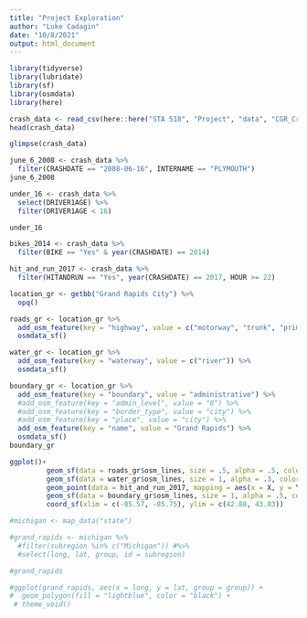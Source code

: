 ```yaml
---
title: "Project Exploration"
author: "Luke Cadagin"
date: "10/8/2021"
output: html_document
---
```


```r
library(tidyverse)
library(lubridate)
library(sf)
library(osmdata)
library(here)
```


```r
crash_data <- read_csv(here::here("STA 518", "Project", "data", "CGR_Crash_Data.csv"))
head(crash_data)
```

```r
glimpse(crash_data)
```

```r
june_6_2008 <- crash_data %>% 
  filter(CRASHDATE == "2008-06-16", INTERNAME == "PLYMOUTH")
june_6_2008

under_16 <- crash_data %>%
  select(DRIVER1AGE) %>% 
  filter(DRIVER1AGE < 16)

under_16
```


```r
bikes_2014 <- crash_data %>% 
  filter(BIKE == "Yes" & year(CRASHDATE) == 2014)

hit_and_run_2017 <- crash_data %>% 
  filter(HITANDRUN == "Yes", year(CRASHDATE) == 2017, HOUR >= 22)
```

```r
location_gr <- getbb("Grand Rapids City") %>% 
  opq()

roads_gr <- location_gr %>%
  add_osm_feature(key = "highway", value = c("motorway", "trunk", "primary", "secondary", "tertiary")) %>%
  osmdata_sf()

water_gr <- location_gr %>% 
  add_osm_feature(key = "waterway", value = c("river")) %>% 
  osmdata_sf()

boundary_gr <- location_gr %>% 
  add_osm_feature(key = "boundary", value = "administrative") %>%
  #add_osm_feature(key = "admin_level", value = "8") %>% 
  #add_osm_feature(key = "border_type", value = "city") %>% 
  #add_osm_feature(key = "place", value = "city") %>% 
  add_osm_feature(key = "name", value = "Grand Rapids") %>% 
  osmdata_sf()
boundary_gr

ggplot()+
         geom_sf(data = roads_gr$osm_lines, size = .5, alpha = .5, color = 'black') +
         geom_sf(data = water_gr$osm_lines, size = 1, alpha = .3, color = 'steelblue') +
         geom_point(data = hit_and_run_2017, mapping = aes(x = X, y = Y), color = "brown") +
         geom_sf(data = boundary_gr$osm_lines, size = 1, alpha = .5, color = "orange") +
         coord_sf(xlim = c(-85.57, -85.75), ylim = c(42.88, 43.03))
```


```r
#michigan <- map_data("state")

#grand_rapids <- michigan %>%
  #filter(subregion %in% c("Michigan")) #%>% 
  #select(long, lat, group, id = subregion)

#grand_rapids

#ggplot(grand_rapids, aes(x = long, y = lat, group = group)) + 
#  geom_polygon(fill = "lightblue", color = "black") + 
 # theme_void()
```

